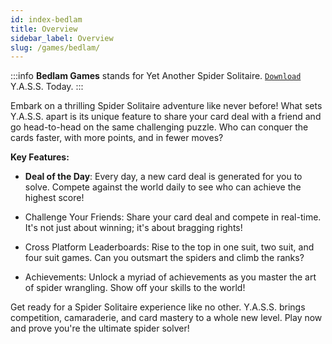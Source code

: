 ```yaml
---
id: index-bedlam
title: Overview
sidebar_label: Overview
slug: /games/bedlam/
---
```



:::info
**Bedlam Games** stands for Yet Another Spider Solitaire. [`Download`](share.mdx) Y.A.S.S. Today.
:::

Embark on a thrilling Spider Solitaire adventure like never before! What sets Y.A.S.S. apart is its unique feature to share your card deal with a friend and go head-to-head on the same challenging puzzle. Who can conquer the cards faster, with more points, and in fewer moves?

**Key Features:**

- **Deal of the Day**: Every day, a new card deal is generated for you to solve. Compete against the world daily to see who can achieve the highest score!

- Challenge Your Friends: Share your card deal and compete in real-time. It's not just about winning; it's about bragging rights!

- Cross Platform Leaderboards: Rise to the top in one suit, two suit, and four suit games. Can you outsmart the spiders and climb the ranks?

- Achievements: Unlock a myriad of achievements as you master the art of spider wrangling. Show off your skills to the world!

Get ready for a Spider Solitaire experience like no other. Y.A.S.S. brings competition, camaraderie, and card mastery to a whole new level. Play now and prove you're the ultimate spider solver!


